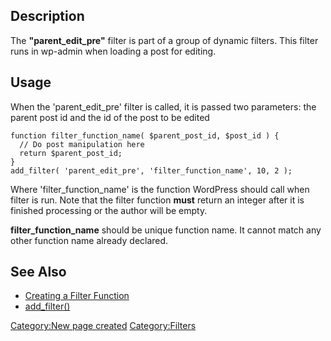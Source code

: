 ==Description==
The <b>"parent_edit_pre"</b> filter is part of a group of dynamic filters. This filter runs in wp-admin when loading a post for editing. 

==Usage==

When the 'parent_edit_pre' filter is called, it is passed two parameters: the parent post id and the id of the post to be edited

<pre>
function filter_function_name( $parent_post_id, $post_id ) {
  // Do post manipulation here
  return $parent_post_id;
}
add_filter( 'parent_edit_pre', 'filter_function_name', 10, 2 );
</pre>

Where 'filter_function_name' is the function WordPress should call when filter is run. Note that the filter function <b>must</b> return an integer after it is finished processing or the author will be empty.

'''filter_function_name''' should be unique function name. It cannot match any other function name already declared.

==See Also==
* [[Plugin_API#Create_a_Filter_Function|Creating a Filter Function]]
* [[Function_Reference/add_filter|add_filter()]]

[[Category:New page created]]
[[Category:Filters]]